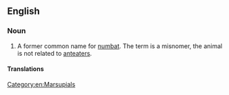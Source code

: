 ==English==

===Noun===
{{en-noun}}

# A former common name for [[numbat]]. The term is a misnomer, the animal is not related to [[anteater]]s.

====Translations====
{{trans-see|numbat}}

[[Category:en:Marsupials]]